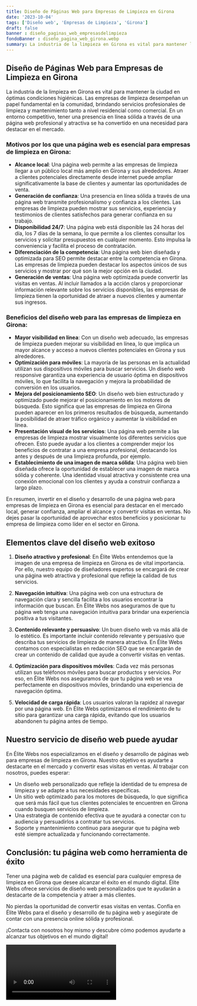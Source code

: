 ```yaml
---
title: Diseño de Páginas Web para Empresas de Limpieza en Girona
date: '2023-10-04'
tags: ['Diseño web', 'Empresas de Limpieza', 'Girona']
draft: false
banner : diseño_paginas_web_empresasdelimpieza
fondoBanner : diseño_pagina_web_girona.webp
summary: La industria de la limpieza en Girona es vital para mantener la ciudad en óptimas condiciones higiénicas. Las empresas de limpieza desempeñan un papel fundamental en la comunidad, brindando servicios profesionales de limpieza y mantenimiento tanto a nivel residencial como comercial. En un entorno competitivo, tener una presencia en línea sólida a través de una página web profesional y atractiva se ha convertido en una necesidad para destacar en el mercado.
---
```


## Diseño de Páginas Web para Empresas de Limpieza en Girona

La industria de la limpieza en Girona es vital para mantener la ciudad en óptimas condiciones higiénicas. Las empresas de limpieza desempeñan un papel fundamental en la comunidad, brindando servicios profesionales de limpieza y mantenimiento tanto a nivel residencial como comercial. En un entorno competitivo, tener una presencia en línea sólida a través de una página web profesional y atractiva se ha convertido en una necesidad para destacar en el mercado.

### Motivos por los que una página web es esencial para empresas de limpieza en Girona:
- **Alcance local**: Una página web permite a las empresas de limpieza llegar a un público local más amplio en Girona y sus alrededores. Atraer a clientes potenciales directamente desde internet puede ampliar significativamente la base de clientes y aumentar las oportunidades de venta.
- **Generación de confianza**: Una presencia en línea sólida a través de una página web transmite profesionalismo y confianza a los clientes. Las empresas de limpieza pueden mostrar sus servicios, experiencia y testimonios de clientes satisfechos para generar confianza en su trabajo.
- **Disponibilidad 24/7**: Una página web está disponible las 24 horas del día, los 7 días de la semana, lo que permite a los clientes consultar los servicios y solicitar presupuestos en cualquier momento. Esto impulsa la conveniencia y facilita el proceso de contratación.
- **Diferenciación de la competencia**: Una página web bien diseñada y optimizada para SEO permite destacar entre la competencia en Girona. Las empresas de limpieza pueden destacar los aspectos únicos de sus servicios y mostrar por qué son la mejor opción en la ciudad.
- **Generación de ventas**: Una página web optimizada puede convertir las visitas en ventas. Al incluir llamados a la acción claros y proporcionar información relevante sobre los servicios disponibles, las empresas de limpieza tienen la oportunidad de atraer a nuevos clientes y aumentar sus ingresos.

### Beneficios del diseño web para las empresas de limpieza en Girona:
- **Mayor visibilidad en línea**: Con un diseño web adecuado, las empresas de limpieza pueden mejorar su visibilidad en línea, lo que implica un mayor alcance y acceso a nuevos clientes potenciales en Girona y sus alrededores.
- **Optimización para móviles**: La mayoría de las personas en la actualidad utilizan sus dispositivos móviles para buscar servicios. Un diseño web responsive garantiza una experiencia de usuario óptima en dispositivos móviles, lo que facilita la navegación y mejora la probabilidad de conversión en los usuarios.
- **Mejora del posicionamiento SEO**: Un diseño web bien estructurado y optimizado puede mejorar el posicionamiento en los motores de búsqueda. Esto significa que las empresas de limpieza en Girona pueden aparecer en los primeros resultados de búsqueda, aumentando la posibilidad de atraer tráfico orgánico y aumentar la visibilidad en línea.
- **Presentación visual de los servicios**: Una página web permite a las empresas de limpieza mostrar visualmente los diferentes servicios que ofrecen. Esto puede ayudar a los clientes a comprender mejor los beneficios de contratar a una empresa profesional, destacando los antes y después de una limpieza profunda, por ejemplo.
- **Establecimiento de una imagen de marca sólida**: Una página web bien diseñada ofrece la oportunidad de establecer una imagen de marca sólida y coherente. Una identidad visual atractiva y consistente crea una conexión emocional con los clientes y ayuda a construir confianza a largo plazo.

En resumen, invertir en el diseño y desarrollo de una página web para empresas de limpieza en Girona es esencial para destacar en el mercado local, generar confianza, ampliar el alcance y convertir visitas en ventas. No dejes pasar la oportunidad de aprovechar estos beneficios y posicionar tu empresa de limpieza como líder en el sector en Girona.

<GifSeo />

<Cta />

## Elementos clave del diseño web exitoso

1. **Diseño atractivo y profesional**: En Élite Webs entendemos que la imagen de una empresa de limpieza en Girona es de vital importancia. Por ello, nuestro equipo de diseñadores expertos se encargará de crear una página web atractiva y profesional que refleje la calidad de tus servicios.

2. **Navegación intuitiva**: Una página web con una estructura de navegación clara y sencilla facilita a los usuarios encontrar la información que buscan. En Élite Webs nos aseguramos de que tu página web tenga una navegación intuitiva para brindar una experiencia positiva a tus visitantes.

3. **Contenido relevante y persuasivo**: Un buen diseño web va más allá de lo estético. Es importante incluir contenido relevante y persuasivo que describa tus servicios de limpieza de manera atractiva. En Élite Webs contamos con especialistas en redacción SEO que se encargarán de crear un contenido de calidad que ayude a convertir visitas en ventas.

4. **Optimización para dispositivos móviles**: Cada vez más personas utilizan sus teléfonos móviles para buscar productos y servicios. Por eso, en Élite Webs nos aseguramos de que tu página web se vea perfectamente en dispositivos móviles, brindando una experiencia de navegación óptima.

5. **Velocidad de carga rápida**: Los usuarios valoran la rapidez al navegar por una página web. En Élite Webs optimizamos el rendimiento de tu sitio para garantizar una carga rápida, evitando que los usuarios abandonen tu página antes de tiempo.

## Nuestro servicio de diseño web puede ayudar

En Élite Webs nos especializamos en el diseño y desarrollo de páginas web para empresas de limpieza en Girona. Nuestro objetivo es ayudarte a destacarte en el mercado y convertir esas visitas en ventas. Al trabajar con nosotros, puedes esperar:  

- Un diseño web personalizado que refleje la identidad de tu empresa de limpieza y se adapte a tus necesidades específicas.
- Un sitio web optimizado para los motores de búsqueda, lo que significa que será más fácil que tus clientes potenciales te encuentren en Girona cuando busquen servicios de limpieza.
- Una estrategia de contenido efectiva que te ayudará a conectar con tu audiencia y persuadirlos a contratar tus servicios.
- Soporte y mantenimiento continuo para asegurar que tu página web esté siempre actualizada y funcionando correctamente.

## Conclusión: tu página web como herramienta de éxito

Tener una página web de calidad es esencial para cualquier empresa de limpieza en Girona que desee alcanzar el éxito en el mundo digital. Élite Webs ofrece servicios de diseño web personalizados que te ayudarán a destacarte de la competencia y atraer a más clientes.

No pierdas la oportunidad de convertir esas visitas en ventas. Confía en Élite Webs para el diseño y desarrollo de tu página web y asegúrate de contar con una presencia online sólida y profesional.

¡Contacta con nosotros hoy mismo y descubre cómo podemos ayudarte a alcanzar tus objetivos en el mundo digital!

<Video />

<CtaBot job='Empresas de Limpieza' city='Girona'/>

<Gmaps query='Girona+españa+maps' />
